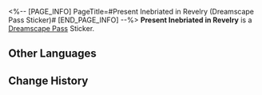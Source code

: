 <%-- [PAGE_INFO]
PageTitle=#Present Inebriated in Revelry (Dreamscape Pass Sticker)#
[END_PAGE_INFO] --%>
{{Stub|Location information}}
{{Item Infobox
|title       = Present Inebriated in Revelry
|id          = 224009
|image       = Dreamscape Pass Sticker Present Inebriated in Revelry.png{{subst:void|<!--$UPLOAD:<<SpriteOutput/TravelBrochure/StickFigures/224009.png>-<Dreamscape Pass Sticker Present Inebriated in Revelry.png>-<Item Icons>>-->}}
|type        = Dreamscape Pass Sticker
|type2       = Stars of Morning and Night Stickers
|invCategory = 
|rarity      = 4
|effect      = 
|description = Digital stickers that can be used to decorate the pages of the Dreamtour Handbook. They come in many different styles.
|source1     = [[Unlocked by Default]]
}}
{{Description|In a perfect world, we're all socialites.}}
'''Present Inebriated in Revelry''' is a [[Dreamscape Pass]] Sticker.

==Other Languages==
{{Other Languages
|en   = Present Inebriated in Revelry
|zhs  = 醉于盛会的此刻
|zht  = 醉於盛會的此刻
|ja   = 宴に酔いしれる現在
|ko   = 축제에 취한 현재
|es   = Presente festejador
|fr   = Présent ivre de la fête
|ru   = Опьянённое празднеством настоящее
|th   = ปัจจุบันที่เมามายในงานฉลอง
|vi   = Hiện Tại Say Sưa Trong Lễ Hội
|de   = Gegenwart im Festesrausch
|id   = Present Inebriated in Revelry
|pt   = Presente Embriagado em Folia
}}

==Change History==
{{Change History|2.2}}